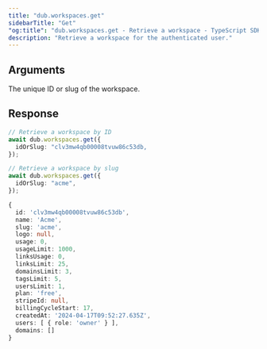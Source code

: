 ```yaml
---
title: "dub.workspaces.get"
sidebarTitle: "Get"
"og:title": "dub.workspaces.get - Retrieve a workspace - TypeScript SDK"
description: "Retrieve a workspace for the authenticated user."
---
```



## Arguments

<ParamField body="idOrSlug" type="string" required>
  The unique ID or slug of the workspace.
</ParamField>

## Response

<WorkspaceResponse />

<RequestExample>

```ts
// Retrieve a workspace by ID
await dub.workspaces.get({
  idOrSlug: "clv3mw4qb00008tvuw86c53db,
});

// Retrieve a workspace by slug
await dub.workspaces.get({
  idOrSlug: "acme",
});
```

</RequestExample>

<ResponseExample>

```ts
{
  id: 'clv3mw4qb00008tvuw86c53db',
  name: 'Acme',
  slug: 'acme',
  logo: null,
  usage: 0,
  usageLimit: 1000,
  linksUsage: 0,
  linksLimit: 25,
  domainsLimit: 3,
  tagsLimit: 5,
  usersLimit: 1,
  plan: 'free',
  stripeId: null,
  billingCycleStart: 17,
  createdAt: '2024-04-17T09:52:27.635Z',
  users: [ { role: 'owner' } ],
  domains: []
}
```

</ResponseExample>
